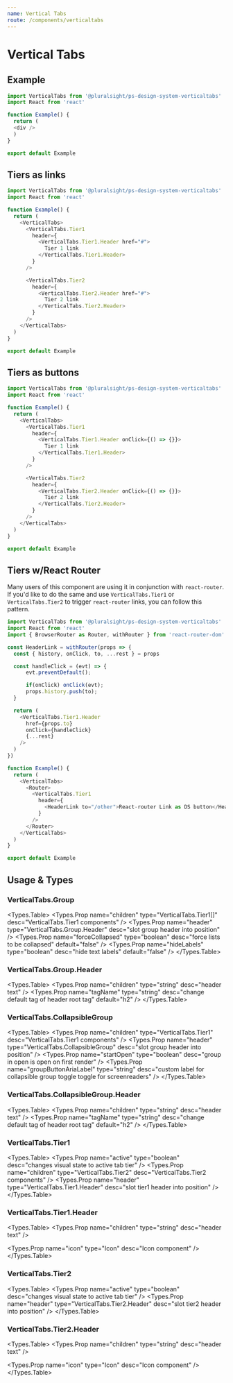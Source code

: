 ```yaml
---
name: Vertical Tabs
route: /components/verticaltabs
---
```




# Vertical Tabs

## Example

```typescript startExpanded=false
import VerticalTabs from '@pluralsight/ps-design-system-verticaltabs'
import React from 'react'

function Example() {
  return (
  <div />
  )
}

export default Example
```

## Tiers as links

```typescript
import VerticalTabs from '@pluralsight/ps-design-system-verticaltabs'
import React from 'react'

function Example() {
  return (
    <VerticalTabs>
      <VerticalTabs.Tier1
        header={
          <VerticalTabs.Tier1.Header href="#">
            Tier 1 link
          </VerticalTabs.Tier1.Header>
        }
      />

      <VerticalTabs.Tier2
        header={
          <VerticalTabs.Tier2.Header href="#">
            Tier 2 link
          </VerticalTabs.Tier2.Header>
        }
      />
    </VerticalTabs>
  )
}

export default Example
```

## Tiers as buttons

```typescript
import VerticalTabs from '@pluralsight/ps-design-system-verticaltabs'
import React from 'react'

function Example() {
  return (
    <VerticalTabs>
      <VerticalTabs.Tier1
        header={
          <VerticalTabs.Tier1.Header onClick={() => {}}>
            Tier 1 link
          </VerticalTabs.Tier1.Header>
        }
      />

      <VerticalTabs.Tier2
        header={
          <VerticalTabs.Tier2.Header onClick={() => {}}>
            Tier 2 link
          </VerticalTabs.Tier2.Header>
        }
      />
    </VerticalTabs>
  )
}

export default Example
```

## Tiers w/React Router

Many users of this component are using it in conjunction with `react-router`. If you'd like to do the same and use `VerticalTabs.Tier1` or `VerticalTabs.Tier2` to trigger `react-router` links, you can follow this pattern.

```typescript startExpanded=false
import VerticalTabs from '@pluralsight/ps-design-system-verticaltabs'
import React from 'react'
import { BrowserRouter as Router, withRouter } from 'react-router-dom'

const HeaderLink = withRouter(props => {
  const { history, onClick, to, ...rest } = props

  const handleClick = (evt) => {
      evt.preventDefault();

      if(onClick) onClick(evt);
      props.history.push(to);
  }

  return (
    <VerticalTabs.Tier1.Header
      href={props.to}
      onClick={handleClick}
      {...rest}
    />
  )
})

function Example() {
  return (
    <VerticalTabs>
      <Router>
        <VerticalTabs.Tier1
          header={
            <HeaderLink to="/other">React-router Link as DS button</HeaderLink>
          }
        />
      </Router>
    </VerticalTabs>
  )
}

export default Example
```

## Usage & Types

<Usage
  install="npm install @pluralsight/ps-design-system-verticaltabs"
  import="import VerticalTabs from '@pluralsight/ps-design-system-verticaltabs'"
  packageName="verticaltabs"
/>

### VerticalTabs.Group

<Types.Table>
  <Types.Prop
    name="children"
    type="VerticalTabs.Tier1[]"
    desc="VerticalTabs.Tier1 components"
  />
  <Types.Prop
    name="header"
    type="VerticalTabs.Group.Header"
    desc="slot group header into position"
  />
  <Types.Prop
    name="forceCollapsed"
    type="boolean"
    desc="force lists to be collapsed"
    default="false"
  />
  <Types.Prop
    name="hideLabels"
    type="boolean"
    desc="hide text labels"
    default="false"
  />
</Types.Table>

### VerticalTabs.Group.Header

<Types.Table>
  <Types.Prop
    name="children"
    type="string"
    desc="header text"
  />
  <Types.Prop
    name="tagName"
    type="string"
    desc="change default tag of header root tag"
    default="h2"
  />
</Types.Table>

### VerticalTabs.CollapsibleGroup

<Types.Table>
  <Types.Prop
    name="children"
    type="VerticalTabs.Tier1"
    desc="VerticalTabs.Tier1 components"
  />
  <Types.Prop
    name="header"
    type="VerticalTabs.CollapsibleGroup"
    desc="slot group header into position"
  />
  <Types.Prop
    name="startOpen"
    type="boolean"
    desc="group in open is open on first render"
  />
  <Types.Prop
    name="groupButtonAriaLabel"
    type="string"
    desc="custom label for collapsible group toggle toggle for screenreaders"
  />
</Types.Table>

### VerticalTabs.CollapsibleGroup.Header

<Types.Table>
  <Types.Prop
    name="children"
    type="string"
    desc="header text"
  />
  <Types.Prop
    name="tagName"
    type="string"
    desc="change default tag of header root tag"
    default="h2"
  />
</Types.Table>

### VerticalTabs.Tier1

<Types.Table>
  <Types.Prop
    name="active"
    type="boolean"
    desc="changes visual state to active tab tier"
  />
  <Types.Prop
    name="children"
    type="VerticalTabs.Tier2"
    desc="VerticalTabs.Tier2 components"
  />
  <Types.Prop
    name="header"
    type="VerticalTabs.Tier1.Header"
    desc="slot tier1 header into position"
  />
</Types.Table>

### VerticalTabs.Tier1.Header

<Types.Table>
  <Types.Prop
    name="children"
    type="string"
    desc="header text"
  />

  <Types.Prop
    name="icon"
    type="Icon"
    desc="Icon component"
  />
</Types.Table>

### VerticalTabs.Tier2

<Types.Table>
  <Types.Prop
    name="active"
    type="boolean"
    desc="changes visual state to active tab tier"
  />
  <Types.Prop
    name="header"
    type="VerticalTabs.Tier2.Header"
    desc="slot tier2 header into position"
  />
</Types.Table>

### VerticalTabs.Tier2.Header

<Types.Table>
  <Types.Prop
    name="children"
    type="string"
    desc="header text"
  />

  <Types.Prop
    name="icon"
    type="Icon"
    desc="Icon component"
  />
</Types.Table>
